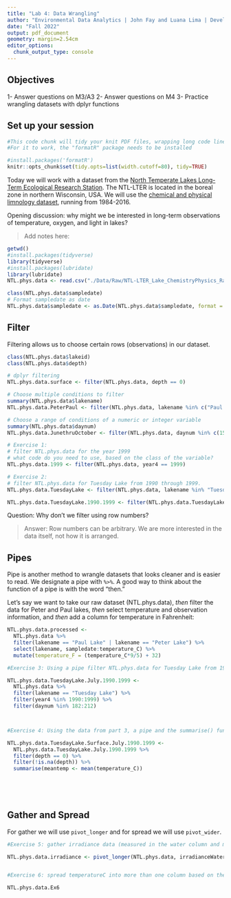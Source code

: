 ```yaml
---
title: "Lab 4: Data Wrangling"
author: "Environmental Data Analytics | John Fay and Luana Lima | Developed by Kateri Salk"
date: "Fall 2022"
output: pdf_document
geometry: margin=2.54cm
editor_options: 
  chunk_output_type: console
---
```


## Objectives
1- Answer questions on M3/A3
2- Answer questions on M4
3- Practice wrangling datasets with dplyr functions

## Set up your session

```r
#This code chunk will tidy your knit PDF files, wrapping long code lines
#For it to work, the "formatR" package needs to be installed

#install.packages('formatR')
knitr::opts_chunk$set(tidy.opts=list(width.cutoff=80), tidy=TRUE)
```

Today we will work with a dataset from the [North Temperate Lakes Long-Term Ecological Research Station](https://lter.limnology.wisc.edu/about/overview). The NTL-LTER is located in the boreal zone in northern Wisconsin, USA. We will use the [chemical and physical limnology dataset](https://lter.limnology.wisc.edu/content/cascade-project-north-temperate-lakes-lter-core-data-physical-and-chemical-limnology-1984), running from 1984-2016. 

Opening discussion: why might we be interested in long-term observations of temperature, oxygen, and light in lakes?

> Add notes here: 

```r
getwd()
#install.packages(tidyverse)
library(tidyverse)
#install.packages(lubridate)
library(lubridate)
NTL.phys.data <- read.csv("./Data/Raw/NTL-LTER_Lake_ChemistryPhysics_Raw.csv", stringsAsFactors = TRUE)

class(NTL.phys.data$sampledate)
# Format sampledate as date
NTL.phys.data$sampledate <- as.Date(NTL.phys.data$sampledate, format = "%m/%d/%y")
```


## Filter

Filtering allows us to choose certain rows (observations) in our dataset.

```r
class(NTL.phys.data$lakeid)
class(NTL.phys.data$depth)

# dplyr filtering
NTL.phys.data.surface <- filter(NTL.phys.data, depth == 0)

# Choose multiple conditions to filter
summary(NTL.phys.data$lakename)
NTL.phys.data.PeterPaul <- filter(NTL.phys.data, lakename %in% c("Paul Lake", "Peter Lake"))

# Choose a range of conditions of a numeric or integer variable
summary(NTL.phys.data$daynum)
NTL.phys.data.JunethruOctober <- filter(NTL.phys.data, daynum %in% c(152:304))

# Exercise 1: 
# filter NTL.phys.data for the year 1999
# what code do you need to use, based on the class of the variable?
NTL.phys.data.1999 <- filter(NTL.phys.data, year4 == 1999)

# Exercise 2: 
# filter NTL.phys.data for Tuesday Lake from 1990 through 1999.
NTL.phys.data.TuesdayLake <- filter(NTL.phys.data, lakename %in% "Tuesday Lake")

NTL.phys.data.TuesdayLake.1990.1999 <- filter(NTL.phys.data.TuesdayLake, year4 %in% c(1990:1999))

```
Question: Why don't we filter using row numbers?

> Answer: Row numbers can be arbitrary. We are more interested in the data itself, not how it is arranged. 

## Pipes

Pipe is another method to wrangle datasets that looks cleaner and is easier to read.  We designate a pipe with `%>%`. A good way to think about the function of a pipe is with the word "then." 

Let's say we want to take our raw dataset (NTL.phys.data), *then* filter the data for Peter and Paul lakes, *then* select temperature and observation information, and *then* add a column for temperature in Fahrenheit: 

```r
NTL.phys.data.processed <- 
  NTL.phys.data %>%
  filter(lakename == "Paul Lake" | lakename == "Peter Lake") %>%
  select(lakename, sampledate:temperature_C) %>%
  mutate(temperature_F = (temperature_C*9/5) + 32)

#Exercise 3: Using a pipe filter NTL.phys.data for Tuesday Lake from 1990 through 1999 only for July 

NTL.phys.data.TuesdayLake.July.1990.1999 <- 
  NTL.phys.data %>% 
  filter(lakename == "Tuesday Lake") %>% 
  filter(year4 %in% 1990:1999) %>% 
  filter(daynum %in% 182:212)



#Exercise 4: Using the data from part 3, a pipe and the summarise() function find the mean surface temperature (hints: you will need to add another filter for depth==0). Make sure you eliminate NAs before computing the means

NTL.phys.data.TuesdayLake.Surface.July.1990.1999 <- 
  NTL.phys.data.TuesdayLake.July.1990.1999 %>% 
  filter(depth == 0) %>% 
  filter(!is.na(depth)) %>% 
  summarise(meantemp <- mean(temperature_C))

  

  
```

## Gather and Spread

For gather we will use `pivot_longer` and for spread we will use `pivot_wider`.

```r
#Exercise 5: gather irradiance data (measured in the water column and measured on the deck of the sampling boat) into one column using pivot_longer

NTL.phys.data.irradiance <- pivot_longer(NTL.phys.data, irradianceWater:irradianceDeck, names_to = "irradiance", values_to = "radiation")


#Exercise 6: spread temperatureC into more than one column based on the depth

NTL.phys.data.Ex6

```

